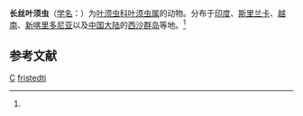 {{Speciesbox
| taxon = Phyllodoce(多毛纲) fristedti
| binomial_authority = (Bergstrom, 1914)<ref name='id10349'>{{cite web| url =http://www.bioinfo.cn/db05/BjdwSpecies.php?action=view&id=10349| title =长丝叶须虫| work =《中国动物物种编目数据库》| publisher =中国科学院微生物研究所| author =中国科学院动物研究所| accessdate =2009-04-16| deadurl =yes| archiveurl =https://web.archive.org/web/20160305044421/http://www.bioinfo.cn/db05/BjdwSpecies.php?action=view&id=10349| archivedate =2016-03-05}}</ref>
}}

'''长丝叶须虫'''（[[学名|学名]]：{{lang|la|''Phyllodoce fristedti''}}）为[[叶须虫科|叶须虫科]][[叶须虫属|叶须虫属]]的动物。分布于[[印度|印度]]、[[斯里兰卡|斯里兰卡]]、[[越南|越南]]、[[新喀里多尼亚|新喀里多尼亚]]以及[[中国大陆|中国大陆]]的[[西沙群岛|西沙群岛]]等地。<ref name='id10349'/>

== 参考文献 ==
{{reflist}}

{{环节动物小作品}}

{{Taxonbar}}
[[Category:1914年描述的动物|C]]
[[Category:葉鬚蟲屬|fristedti]]